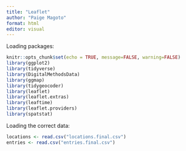 ```yaml
---
title: "Leaflet"
author: "Paige Magoto"
format: html
editor: visual
---
```


Loading packages:

```r
knitr::opts_chunk$set(echo = TRUE, message=FALSE, warning=FALSE)
library(ggplot2) 
library(tidyverse)
library(DigitalMethodsData)
library(ggmap)
library(tidygeocoder)
library(leaflet)
library(leaflet.extras)
library(leaftime)
library(leaflet.providers)
library(spatstat)
```

Loading the correct data:

```r
locations <- read.csv("locations.final.csv")
entries <- read.csv("entries.final.csv")
```
